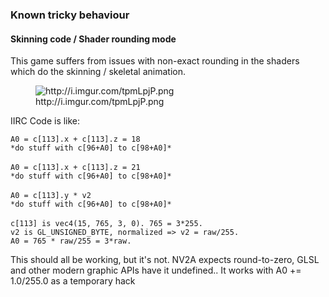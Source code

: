 === Known tricky behaviour ===

==== Skinning code / Shader rounding mode ====

This game suffers from issues with non-exact rounding in the shaders which do the skinning / skeletal animation.

[[File:http://i.imgur.com/tpmLpjP.png]]

IIRC Code is like:

 A0 = c[113].x + c[113].z = 18
 *do stuff with c[96+A0] to c[98+A0]*
 
 A0 = c[113].x + c[113].z = 21
 *do stuff with c[96+A0] to c[98+A0]* 
 
 A0 = c[113].y * v2
 *do stuff with c[96+A0] to c[98+A0]*
 
 c[113] is vec4(15, 765, 3, 0). 765 = 3*255.
 v2 is GL_UNSIGNED_BYTE, normalized => v2 = raw/255.
 A0 = 765 * raw/255 = 3*raw.

This should all be working, but it's not. NV2A expects round-to-zero, GLSL and other modern graphic APIs have it undefined..
It works with A0 += 1.0/255.0 as a temporary hack